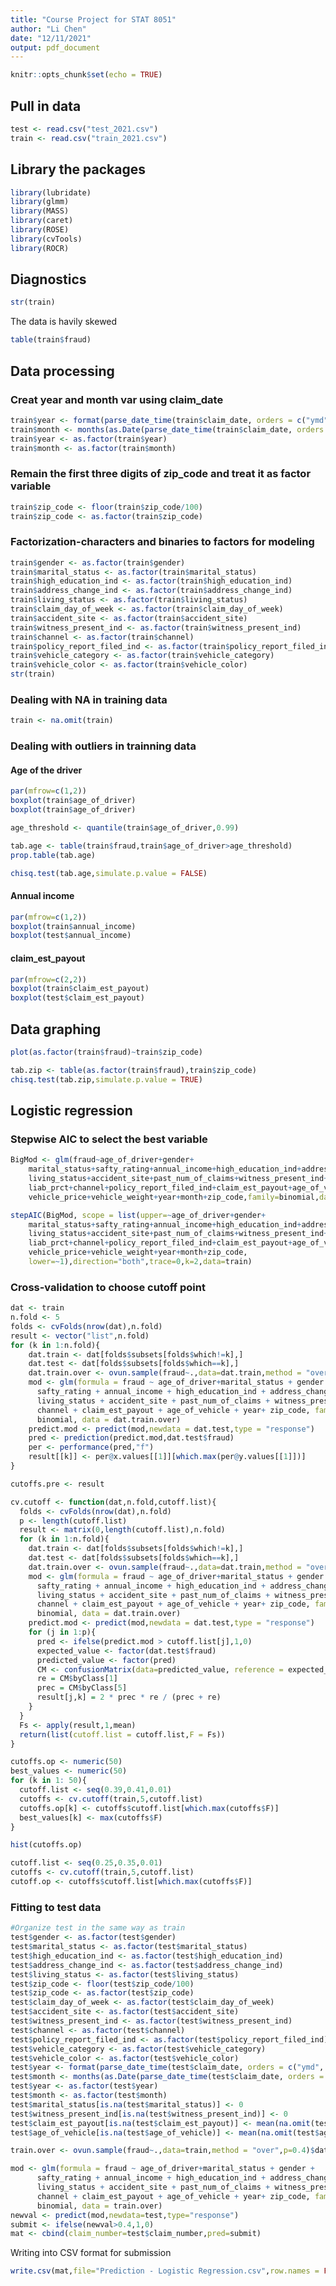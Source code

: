 ---
title: "Course Project for STAT 8051"
author: "Li Chen"
date: "12/11/2021"
output: pdf_document
---

```{r setup, include=FALSE}
knitr::opts_chunk$set(echo = TRUE)
```

## Pull in data

```{r}
test <- read.csv("test_2021.csv")
train <- read.csv("train_2021.csv")
```


## Library the packages
```{r}
library(lubridate)
library(glmm)
library(MASS)
library(caret)
library(ROSE)
library(cvTools)
library(ROCR)
```


## Diagnostics
```{r}
str(train)
```


The data is havily skewed
```{r}
table(train$fraud)
```

## Data processing 

### Creat year and month var using claim_date
```{r}
train$year <- format(parse_date_time(train$claim_date, orders = c("ymd", "mdy", "dmy")),format="%Y")
train$month <- months(as.Date(parse_date_time(train$claim_date, orders = c("ymd", "mdy", "dmy"))))
train$year <- as.factor(train$year)
train$month <- as.factor(train$month)
```

### Remain the first three digits of zip_code and treat it as factor variable
```{r}
train$zip_code <- floor(train$zip_code/100)
train$zip_code <- as.factor(train$zip_code)
```

### Factorization-characters and binaries to factors for modeling
```{r}
train$gender <- as.factor(train$gender)
train$marital_status <- as.factor(train$marital_status)
train$high_education_ind <- as.factor(train$high_education_ind)
train$address_change_ind <- as.factor(train$address_change_ind)
train$living_status <- as.factor(train$living_status)
train$claim_day_of_week <- as.factor(train$claim_day_of_week)
train$accident_site <- as.factor(train$accident_site)
train$witness_present_ind <- as.factor(train$witness_present_ind)
train$channel <- as.factor(train$channel)
train$policy_report_filed_ind <- as.factor(train$policy_report_filed_ind)
train$vehicle_category <- as.factor(train$vehicle_category)
train$vehicle_color <- as.factor(train$vehicle_color)
str(train)
```

### Dealing with NA in training data
```{r}
train <- na.omit(train)
```


### Dealing with outliers in trainning data

#### Age of the driver
```{r}
par(mfrow=c(1,2))
boxplot(train$age_of_driver)
boxplot(train$age_of_driver)
```


```{r}
age_threshold <- quantile(train$age_of_driver,0.99)
```

```{r}
tab.age <- table(train$fraud,train$age_of_driver>age_threshold)
prop.table(tab.age)
```

```{r}
chisq.test(tab.age,simulate.p.value = FALSE)
```

#### Annual income

```{r}
par(mfrow=c(1,2))
boxplot(train$annual_income)
boxplot(test$annual_income)
```


#### claim_est_payout

```{r}
par(mfrow=c(2,2))
boxplot(train$claim_est_payout)
boxplot(test$claim_est_payout)
```


## Data graphing

```{r}
plot(as.factor(train$fraud)~train$zip_code)
```

```{r}
tab.zip <- table(as.factor(train$fraud),train$zip_code)
chisq.test(tab.zip,simulate.p.value = TRUE)
```


## Logistic regression
### Stepwise AIC to select the best variable
```{r}
BigMod <- glm(fraud~age_of_driver+gender+
    marital_status+safty_rating+annual_income+high_education_ind+address_change_ind+
    living_status+accident_site+past_num_of_claims+witness_present_ind+
    liab_prct+channel+policy_report_filed_ind+claim_est_payout+age_of_vehicle+
    vehicle_price+vehicle_weight+year+month+zip_code,family=binomial,data=train)

stepAIC(BigMod, scope = list(upper=~age_of_driver+gender+
    marital_status+safty_rating+annual_income+high_education_ind+address_change_ind+
    living_status+accident_site+past_num_of_claims+witness_present_ind+
    liab_prct+channel+policy_report_filed_ind+claim_est_payout+age_of_vehicle+
    vehicle_price+vehicle_weight+year+month+zip_code,
    lower=~1),direction="both",trace=0,k=2,data=train)
```
### Cross-validation to choose cutoff point 
```{r}
dat <- train
n.fold <- 5
folds <- cvFolds(nrow(dat),n.fold)
result <- vector("list",n.fold)
for (k in 1:n.fold){
    dat.train <- dat[folds$subsets[folds$which!=k],]
    dat.test <- dat[folds$subsets[folds$which==k],]
    dat.train.over <- ovun.sample(fraud~.,data=dat.train,method = "over",p=0.5)$data
    mod <- glm(formula = fraud ~ age_of_driver+marital_status + gender + 
      safty_rating + annual_income + high_education_ind + address_change_ind + 
      living_status + accident_site + past_num_of_claims + witness_present_ind + 
      channel + claim_est_payout + age_of_vehicle + year+ zip_code, family =
      binomial, data = dat.train.over)
    predict.mod <- predict(mod,newdata = dat.test,type = "response")
    pred <- prediction(predict.mod,dat.test$fraud)
    per <- performance(pred,"f")
    result[[k]] <- per@x.values[[1]][which.max(per@y.values[[1]])]
}
```

```{r}
cutoffs.pre <- result
```

```{r}
cv.cutoff <- function(dat,n.fold,cutoff.list){
  folds <- cvFolds(nrow(dat),n.fold)
  p <- length(cutoff.list)
  result <- matrix(0,length(cutoff.list),n.fold)
  for (k in 1:n.fold){
    dat.train <- dat[folds$subsets[folds$which!=k],]
    dat.test <- dat[folds$subsets[folds$which==k],]
    dat.train.over <- ovun.sample(fraud~.,data=dat.train,method = "over",p=0.4)$data
    mod <- glm(formula = fraud ~ age_of_driver+marital_status + gender + 
      safty_rating + annual_income + high_education_ind + address_change_ind + 
      living_status + accident_site + past_num_of_claims + witness_present_ind + 
      channel + claim_est_payout + age_of_vehicle + year+ zip_code, family =
      binomial, data = dat.train.over)
    predict.mod <- predict(mod,newdata = dat.test,type = "response")
    for (j in 1:p){
      pred <- ifelse(predict.mod > cutoff.list[j],1,0)
      expected_value <- factor(dat.test$fraud)
      predicted_value <- factor(pred)
      CM <- confusionMatrix(data=predicted_value, reference = expected_value,positive = "1")
      re = CM$byClass[1]
      prec = CM$byClass[5]
      result[j,k] = 2 * prec * re / (prec + re)
    }
  }
  Fs <- apply(result,1,mean)
  return(list(cutoff.list = cutoff.list,F = Fs))
}
```


```{r}
cutoffs.op <- numeric(50)
best_values <- numeric(50)
for (k in 1: 50){
  cutoff.list <- seq(0.39,0.41,0.01)
  cutoffs <- cv.cutoff(train,5,cutoff.list)
  cutoffs.op[k] <- cutoffs$cutoff.list[which.max(cutoffs$F)]
  best_values[k] <- max(cutoffs$F)
}
```

```{r}
hist(cutoffs.op)
```

```{r}
cutoff.list <- seq(0.25,0.35,0.01)
cutoffs <- cv.cutoff(train,5,cutoff.list)
cutoff.op <- cutoffs$cutoff.list[which.max(cutoffs$F)]
```


### Fitting to test data
```{r}
#Organize test in the same way as train
test$gender <- as.factor(test$gender)
test$marital_status <- as.factor(test$marital_status)
test$high_education_ind <- as.factor(test$high_education_ind)
test$address_change_ind <- as.factor(test$address_change_ind)
test$living_status <- as.factor(test$living_status)
test$zip_code <- floor(test$zip_code/100)
test$zip_code <- as.factor(test$zip_code)
test$claim_day_of_week <- as.factor(test$claim_day_of_week)
test$accident_site <- as.factor(test$accident_site)
test$witness_present_ind <- as.factor(test$witness_present_ind)
test$channel <- as.factor(test$channel)
test$policy_report_filed_ind <- as.factor(test$policy_report_filed_ind)
test$vehicle_category <- as.factor(test$vehicle_category)
test$vehicle_color <- as.factor(test$vehicle_color)
test$year <- format(parse_date_time(test$claim_date, orders = c("ymd", "mdy", "dmy")),format="%Y")
test$month <- months(as.Date(parse_date_time(test$claim_date, orders = c("ymd", "mdy", "dmy"))))
test$year <- as.factor(test$year)
test$month <- as.factor(test$month)
test$marital_status[is.na(test$marital_status)] <- 0
test$witness_present_ind[is.na(test$witness_present_ind)] <- 0
test$claim_est_payout[is.na(test$claim_est_payout)] <- mean(na.omit(test$claim_est_payout))
test$age_of_vehicle[is.na(test$age_of_vehicle)] <- mean(na.omit(test$age_of_vehicle))
```


```{r}
train.over <- ovun.sample(fraud~.,data=train,method = "over",p=0.4)$data
```

```{r}
mod <- glm(formula = fraud ~ age_of_driver+marital_status + gender + 
      safty_rating + annual_income + high_education_ind + address_change_ind + 
      living_status + accident_site + past_num_of_claims + witness_present_ind + 
      channel + claim_est_payout + age_of_vehicle + year+ zip_code, family =
      binomial, data = train.over)
newval <- predict(mod,newdata=test,type="response")
submit <- ifelse(newval>0.4,1,0)
mat <- cbind(claim_number=test$claim_number,pred=submit)
```

Writing into CSV format for submission
```{r}
write.csv(mat,file="Prediction - Logistic Regression.csv",row.names = FALSE)
```
